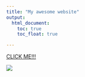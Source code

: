 ```yaml
---
title: "My awesome website"
output: 
  html_document:
    toc: true
    toc_float: true

---
```


[CLICK ME!!!](about.html)

![](https://media.giphy.com/media/drXGoW1iudhKw/giphy.gif)



